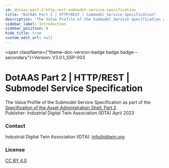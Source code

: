 ```yaml
---
id: dotaas-part-2-http-rest-submodel-service-specification
title: "DotAAS Part 2 | HTTP/REST | Submodel Service Specification"
description: "The Value Profile of the Submodel Service Specification as part of the [Specification of the Asset Administration Shell: Part 2](http://industrialdigitaltwin.org/en/content-hub)."
sidebar_label: Introduction
sidebar_position: 0
hide_title: true
custom_edit_url: null
---
```



<span className={"theme-doc-version-badge badge badge--secondary"}>Version: V3.0.1_SSP-003</span>

# DotAAS Part 2 | HTTP/REST | Submodel Service Specification



The Value Profile of the Submodel Service Specification as part of the [Specification of the Asset Administration Shell: Part 2](http://industrialdigitaltwin.org/en/content-hub).  
Publisher: Industrial Digital Twin Association (IDTA) April 2023

<div style={{"display":"flex","flexDirection":"column","marginBottom":"var(--ifm-paragraph-margin-bottom)"}}><h3 style={{"marginBottom":"0.25rem"}}>Contact</h3><span>Industrial Digital Twin Association (IDTA): <a href={"mailto:info@idtwin.org"}>info@idtwin.org</a></span></div><div style={{"marginBottom":"var(--ifm-paragraph-margin-bottom)"}}><h3 style={{"marginBottom":"0.25rem"}}>License</h3><a href={"https://creativecommons.org/licenses/by/4.0/"}>CC BY 4.0</a></div>
      